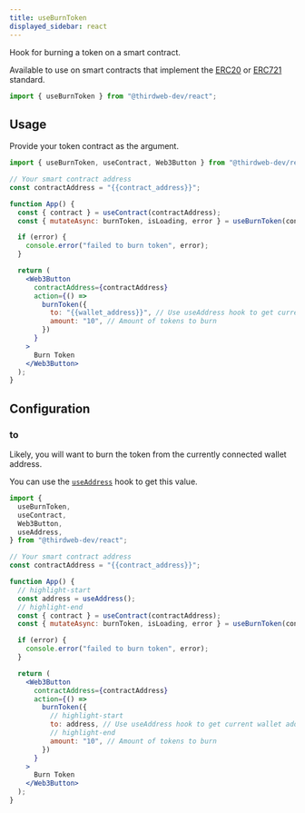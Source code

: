 ```yaml
---
title: useBurnToken
displayed_sidebar: react
---
```


Hook for burning a token on a smart contract.

Available to use on smart contracts that implement the [ERC20](/contractkit/interfaces/erc20)
or [ERC721](/contractkit/interfaces/erc721) standard.

```jsx
import { useBurnToken } from "@thirdweb-dev/react";
```

## Usage

Provide your token contract as the argument.

```jsx
import { useBurnToken, useContract, Web3Button } from "@thirdweb-dev/react";

// Your smart contract address
const contractAddress = "{{contract_address}}";

function App() {
  const { contract } = useContract(contractAddress);
  const { mutateAsync: burnToken, isLoading, error } = useBurnToken(contract);

  if (error) {
    console.error("failed to burn token", error);
  }

  return (
    <Web3Button
      contractAddress={contractAddress}
      action={() =>
        burnToken({
          to: "{{wallet_address}}", // Use useAddress hook to get current wallet address
          amount: "10", // Amount of tokens to burn
        })
      }
    >
      Burn Token
    </Web3Button>
  );
}
```

## Configuration

### to

Likely, you will want to burn the token from the currently connected wallet address.

You can use the [`useAddress`](/react/hooks/useAddress) hook to get this value.

```jsx
import {
  useBurnToken,
  useContract,
  Web3Button,
  useAddress,
} from "@thirdweb-dev/react";

// Your smart contract address
const contractAddress = "{{contract_address}}";

function App() {
  // highlight-start
  const address = useAddress();
  // highlight-end
  const { contract } = useContract(contractAddress);
  const { mutateAsync: burnToken, isLoading, error } = useBurnToken(contract);

  if (error) {
    console.error("failed to burn token", error);
  }

  return (
    <Web3Button
      contractAddress={contractAddress}
      action={() =>
        burnToken({
          // highlight-start
          to: address, // Use useAddress hook to get current wallet address
          // highlight-end
          amount: "10", // Amount of tokens to burn
        })
      }
    >
      Burn Token
    </Web3Button>
  );
}
```